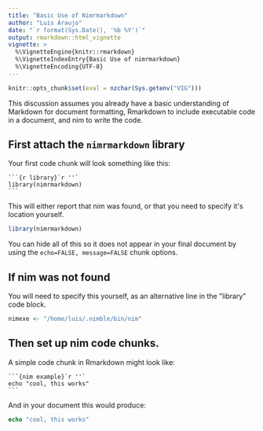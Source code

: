 ```yaml
---
title: "Basic Use of Nimrmarkdown"
author: "Luis Araujo"
date: "`r format(Sys.Date(), '%b %Y')`"
output: rmarkdown::html_vignette
vignette: >
  %\VignetteEngine{knitr::rmarkdown}
  %\VignetteIndexEntry{Basic Use of nimrmarkdown}
  %\VignetteEncoding{UTF-8}
---
```


```r
knitr::opts_chunk$set(eval = nzchar(Sys.getenv("VIG")))
```

This discussion assumes you already have a basic understanding
of Markdown for document formatting, Rmarkdown to include executable
code in a document, and nim to write the code.

## First attach the `nimrmarkdown` library
Your first code chunk will look something like this:

    ```{r library}`r ''`
    library(nimrmarkdown)
    ```
    
This will either report that nim was found, or
that you need to specify it\'s location yourself.

```r
library(nimrmarkdown)
```

You can hide all of this so it does not appear in your
final document by using the `echo=FALSE, message=FALSE`
chunk options.

## If nim was not found
You will need to specify this yourself, as an alternative line in
the \"library\" code block.


```r
nimexe <- "/home/luis/.nimble/bin/nim"
```


## Then set up nim code chunks.
A simple code chunk in Rmarkdown might look like:

    ```{nim example}`r ''`
    echo "cool, this works"
    ```

And in your document this would produce:

```nim
echo "cool, this works"
```
